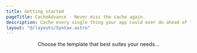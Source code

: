 ```yaml
---
title: Getting started
pageTitle: CacheAdvance - Never miss the cache again.
description: Cache every single thing your app could ever do ahead of time, so your code never even has to run at all.
layout: "@/layouts/Syntax.astro"
---
```



<header class="lead">
  Choose the template that best suites your needs&hellip;
</header>

<QuickLinks>
  <QuickLink
    title="Design"
    icon="installation"
    href="/templates/design"
    description="Ideal for system design, architecture, and documentation."
  />
  <QuickLink
    title="Algorithm"
    icon="plugins"
    href="/templates/algorithm"
    description="Ideal for unit-testable, non-UI JavaScript/Node functions."
  />
  <QuickLink
    title="UI Component"
    icon="presets"
    href="/templates/component"
    description="Ideal for live, interactive UI components."
  />
</QuickLinks>

